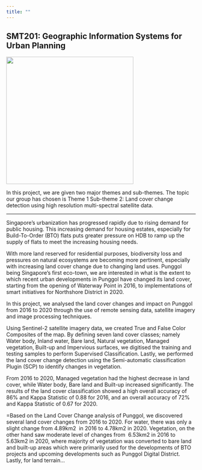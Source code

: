 ```yaml
---
title: ""
---
```


## SMT201: Geographic Information Systems for Urban Planning

![](logo.png){fig-align="center" width="338"}

In this project, we are given two major themes and sub-themes. The topic our group has chosen is Theme 1 Sub-theme 2: Land cover change detection using high resolution multi-spectral satellite data.

------------------------------------------------------------------------

Singapore's urbanization has progressed rapidly due to rising demand for public housing. This increasing demand for housing estates, especially for Build-To-Order (BTO) flats puts greater pressure on HDB to ramp up the supply of flats to meet the increasing housing needs.

With more land reserved for residential purposes, biodiversity loss and pressures on natural ecosystems are becoming more pertinent, especially with increasing land cover change due to changing land uses. Punggol being Singapore's first eco-town, we are interested in what is the extent to which recent urban developments in Punggol have changed its land cover, starting from the opening of Waterway Point in 2016, to implementations of smart initiatives for Northshore District in 2020.

In this project, we analysed the land cover changes and impact on Punggol from 2016 to 2020 through the use of remote sensing data, satellite imagery and image processing techniques.

Using Sentinel-2 satellite imagery data, we created True and False Color Composites of the map. By defining seven land cover classes; namely Water body, Inland water, Bare land, Natural vegetation, Managed vegetation, Built-up and Impervious surfaces, we digitised the training and testing samples to perform Supervised Classification. Lastly, we performed the land cover change detection using the Semi-automatic classification Plugin (SCP) to identify changes in vegetation.

From 2016 to 2020, Managed vegetation had the highest decrease in land cover, while Water body, Bare land and Built-up increased significantly. The results of the land cover classification showed a high overall accuracy of 86% and Kappa Statistic of 0.88 for 2016, and an overall accuracy of 72% and Kappa Statistic of 0.67 for 2020. 

=Based on the Land Cover Change analysis of Punggol, we discovered several land cover changes from 2016 to 2020. For water, there was only a slight change from 4.89km2  in 2016 to 4.78km2 in 2020. Vegetation, on the other hand saw moderate level of changes from  6.53km2 in 2016 to 5.63km2 in 2020, where majority of vegetation was converted to bare land and built-up areas which were primarily used for the developments of BTO projects and upcoming developments such as Punggol Digital District. Lastly, for land terrain...
